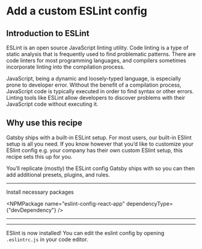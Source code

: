 # Add a custom ESLint config

## Introduction to ESLint
ESLint is an open source JavaScript linting utility. Code linting is a type of
static analysis that is frequently used to find problematic patterns. There are
code linters for most programming languages, and compilers sometimes
incorporate linting into the compilation process.

JavaScript, being a dynamic and loosely-typed language, is especially prone to
developer error. Without the benefit of a compilation process, JavaScript code
is typically executed in order to find syntax or other errors. Linting tools
like ESLint allow developers to discover problems with their JavaScript code
without executing it.

## Why use this recipe

Gatsby ships with a built-in ESLint setup. For most users,
our built-in ESlint setup is all you need. If you know however that you’d like
to customize your ESlint config e.g. your company has their own custom ESlint
setup, this recipe sets this up for you.

You’ll replicate (mostly) the ESLint config Gatsby ships with so you can then
add additional presets, plugins, and rules.

---

Install necessary packages

<NPMPackage name="eslint-config-react-app" dependencyType={"devDependency"} />

---

<File
  path=".eslintrc.js"
  content='hi'/>

---

ESlint is now installed! You can edit the eslint config by opening
`.eslintrc.js` in your code editor.
